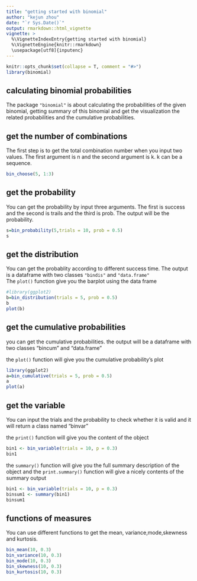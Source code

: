 ```yaml
---
title: "getting started with binomial"
author: "kejun zhou"
date: "`r Sys.Date()`"
output: rmarkdown::html_vignette
vignette: >
  %\VignetteIndexEntry{getting started with binomial}
  %\VignetteEngine{knitr::rmarkdown}
  \usepackage[utf8]{inputenc}
---
```


```r
knitr::opts_chunk$set(collapse = T, comment = "#>")
library(binomial)
```

## calculating binomial probabilities
The package `"binomial"` is about calculating the probabilities of the given binomial, getting summary of this binomial and get the visualization the related probabilities and the cumulative probabilities.

## get the number of combinations
The first step is to get the total combination number when you input two values. The first argument is n and the second argument is k. k can be a sequence.  
```r
bin_choose(5, 1:3)

```
## get the probability
You can get the probability by input three arguments. The first is success and the second is trails and the third is prob. The output will be the probability.
```r

s=bin_probability(5,trials = 10, prob = 0.5)
s

```

## get the distribution
You can get the probablity according to different success time. The output is a dataframe with two classes `"bindis"` and `"data.frame"`  
The `plot()` function give you the barplot using the data frame
```r
#library(ggplot2)
b=bin_distribution(trials = 5, prob = 0.5)
b
plot(b)

```
## get the cumulative probabilities
you can get the cumulative probabilities. the output will be a dataframe with two classes "bincum" and "data.frame"

the `plot()` function will give you the cumulative probability's plot  
```r
library(ggplot2)
a=bin_cumulative(trials = 5, prob = 0.5)
a
plot(a)
```
## get the variable
You can input the trials and the probability to check whether it is valid and it will return a class named "binvar"

the `print()` function will give you the content of the object
```r
bin1 <- bin_variable(trials = 10, p = 0.3)
bin1
```
the `summary()` function will give you the full summary description of the object and the `print.summary()` function will give a nicely contents of the summary output
```r
bin1 <- bin_variable(trials = 10, p = 0.3)
binsum1 <- summary(bin1)
binsum1
```
## functions of measures
You can use different functions to get the mean, variance,mode,skewness and kurtosis.

```r
bin_mean(10, 0.3)
bin_variance(10, 0.3)
bin_mode(10, 0.3)
bin_skewness(10, 0.3)
bin_kurtosis(10, 0.3)
```


